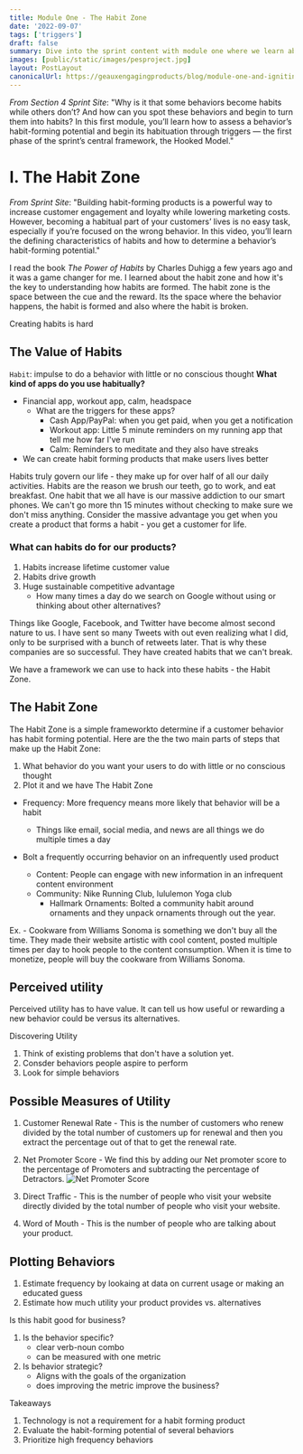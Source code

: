 ```yaml
---
title: Module One - The Habit Zone
date: '2022-09-07'
tags: ['triggers']
draft: false
summary: Dive into the sprint content with module one where we learn about the habit zone, triggers, the psychology of engagement and more!
images: [public/static/images/pesproject.jpg]
layout: PostLayout
canonicalUrl: https://geauxengagingproducts/blog/module-one-and-igniting-engagement
---
```


*From Section 4 Sprint Site*: "Why is it that some behaviors become habits while others don’t? And how can you spot these behaviors and begin to turn them into habits? In this first module, you’ll learn how to assess a behavior’s habit-forming potential and begin its habituation through triggers — the first phase of the sprint’s central framework, the Hooked Model."

# I. The Habit Zone

*From Sprint Site*: "Building habit-forming products is a powerful way to increase customer engagement and loyalty while lowering marketing costs. However, becoming a habitual part of your customers’ lives is no easy task, especially if you’re focused on the wrong behavior. In this video, you’ll learn the defining characteristics of habits and how to determine a behavior’s habit-forming potential."

I read the book *The Power of Habits* by Charles Duhigg a few years ago and it was a game changer for me. I learned about the habit zone and how it's the key to understanding how habits are formed. The habit zone is the space between the cue and the reward. Its the space where the behavior happens, the habit is formed and also where the habit is broken.

Creating habits is hard

## The Value of Habits

`Habit`: impulse to do a behavior with little or no conscious thought
**What kind of apps do you use habitually?**
  - Financial app, workout app, calm, headspace
    - What are the triggers for these apps?
      - Cash App/PayPal: when you get paid, when you get a notification
      - Workout app: Little 5 minute reminders on my running app that tell me how far I've run
      - Calm: Reminders to meditate and they also have streaks
  - We can create habit forming products that make users lives better

Habits truly govern our life - they make up for over half of all our daily activities. Habits are the reason we brush our teeth, go to work, and eat breakfast. One habit that we all have is our massive addiction to our smart phones. We can't go more thn 15 minutes without checking to make sure we don't miss anything. Consider the massive advantage you get when you create a product that forms a habit - you get a customer for life.

### What can habits do for our products?

1. Habits increase lifetime customer value
2. Habits drive growth
3. Huge sustainable competitive advantage
   - How many times a day do we search on Google without using or thinking about other alternatives?

Things like Google, Facebook, and Twitter have become almost second nature to us. I have sent so many Tweets with out even realizing what I did, only to be surprised with a bunch of retweets later. That is why these companies are so successful. They have created habits that we can't break.

We have a framework we can use to hack into these habits - the Habit Zone.

## The Habit Zone

The Habit Zone is a simple frameworkto determine if a customer behavior has habit forming potential. Here are the the two main parts of steps that make up the Habit Zone:

1. What behavior do you want your users to do with little or no conscious thought
2. Plot it and we have The Habit Zone


- Frequency: More frequency means more likely that behavior will be a habit
  - Things like email, social media, and news are all things we do multiple times a day

- Bolt a frequently occurring behavior on an infrequently used product
  - Content: People can engage with new information in an infrequent content environment
  - Community: Nike Running Club, lululemon Yoga club
    - Hallmark Ornaments: Bolted a community habit around ornaments and they unpack ornaments through out the year.

Ex. - Cookware from Williams Sonoma is something we don't buy all the time. They made their website artistic with cool content, posted multiple times per day to hook people to the content consumption. When it is time to monetize, people will buy the cookware from Williams Sonoma.

## Perceived utility

Perceived utility has to have value. It can tell us how useful or rewarding a new behavior could be versus its alternatives.

  Discovering Utility
1. Think of existing problems that don't have a solution yet.
2. Consder behaviors people aspire to perform
3. Look for simple behaviors

## Possible Measures of Utility

1. Customer Renewal Rate - This is the number of customers who renew divided by the total number of customers up for renewal and then you extract the percentage out of that to get the renewal rate.

2. Net Promoter Score - We find this by adding our Net promoter score to the percentage of Promoters and subtracting the percentage of Detractors.
![Net Promoter Score](public/static/images/netpromoterscore.png)

3. Direct Traffic - This is the number of people who visit your website directly divided by the total number of people who visit your website.

4. Word of Mouth - This is the number of people who are talking about your product.

## Plotting Behaviors

1. Estimate frequency by lookaing at data on current usage or making an educated guess
2. Estimate how much utility your product provides vs. alternatives

Is this habit good for business?

1. Is the behavior specific?
   - clear verb-noun combo
   - can be measured with one metric
2. Is behavior strategic?
   - Aligns with the goals of the organization
   - does improving the metric improve the business?

Takeaways

1. Technology is not a requirement for a habit forming product
2. Evaluate the habit-forming potential of several behaviors
3. Prioritize high frequency behaviors
